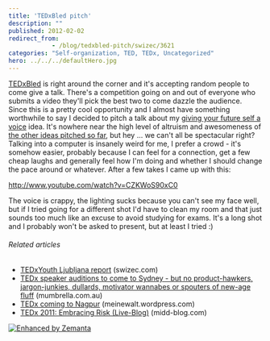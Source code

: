 ```yaml
---
title: 'TEDxBled pitch'
description: ""
published: 2012-02-02
redirect_from: 
            - /blog/tedxbled-pitch/swizec/3621
categories: "Self-organization, TED, TEDx, Uncategorized"
hero: ../../../defaultHero.jpg
---
```


[TEDxBled](https://www.facebook.com/TEDxBled) is right around the corner and it's accepting random people to come give a talk. There's a competition going on and out of everyone who submits a video they'll pick the best two to come dazzle the audience. Since this is a pretty cool opportunity and I almost have something worthwhile to say I decided to pitch a talk about my [giving your future self a voice](http://swizec.com/blog/a-message-from-your-future-self/swizec/3377 "A message from your future self") idea. It's nowhere near the high level of altruism and awesomeness of [the other ideas pitched so far](http://challengefuture.org/quick/32), but hey ... we can't all be spectacular right? Talking into a computer is insanely weird for me, I prefer a crowd - it's somehow easier, probably because I can feel for a connection, get a few cheap laughs and generally feel how I'm doing and whether I should change the pace around or whatever. After a few takes I came up with this:

<http://www.youtube.com/watch?v=CZKWoS90xC0>

The voice is crappy, the lighting sucks because you can't see my face well, but if I tried going for a different shot I'd have to clean my room and that just sounds too much like an excuse to avoid studying for exams. It's a long shot and I probably won't be asked to present, but at least I tried :)

###### Related articles

-   [TEDxYouth Ljubljana report](http://swizec.com/blog/tedxyouth-ljubljana-report/swizec/3039) (swizec.com)
-   [TEDx speaker auditions to come to Sydney - but no product-hawkers, jargon-junkies, dullards, motivator wannabes or spouters of new-age fluff](http://mumbrella.com.au/tedx-speaker-auditions-to-come-to-sydney-but-no-product-hawkers-jargon-junkies-dullards-motivator-wannabes-spouters-of-new-age-fluff-72768) (mumbrella.com.au)
-   [TEDx coming to Nagpur](http://meinewalt.wordpress.com/2011/11/16/tedx-coming-to-nagpur/) (meinewalt.wordpress.com)
-   [TEDx 2011: Embracing Risk (Live-Blog)](http://midd-blog.com/2011/11/05/tedx-2011-embracing-risk/) (midd-blog.com)

[![Enhanced by Zemanta](http://img.zemanta.com/zemified_e.png?x-id=55ac8aa5-50b2-4b06-99b1-f3dfd328a345)](http://www.zemanta.com/ "Enhanced by Zemanta")
